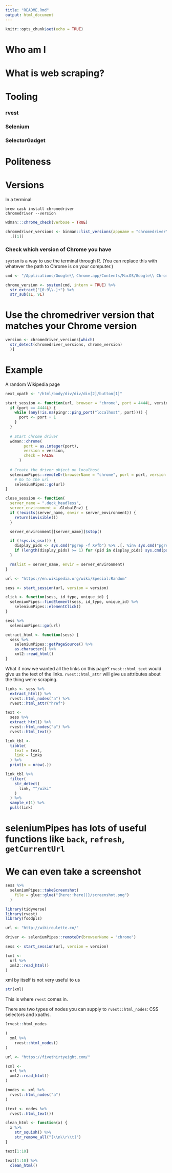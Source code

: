 ```yaml
---
title: "README.Rmd"
output: html_document
---
```


```r
knitr::opts_chunk$set(echo = TRUE)
```

# Who am I

# What is web scraping?

# Tooling

### rvest

### Selenium

### SelectorGadget

# Politeness

# Versions

In a terminal:
```
brew cask install chromedriver
chromedriver --version
```

```r
wdman:::chrome_check(verbose = TRUE)
```

```r
chromedriver_versions <- binman::list_versions(appname = "chromedriver") %>% 
  .[[1]]
```

### Check which version of Chrome you have

`system` is a way to use the terminal through R. (You can replace this with whatever the path to Chrome is on your computer.)

```r
cmd <- "/Applications/Google\\ Chrome.app/Contents/MacOS/Google\\ Chrome --version"
```


```r
chrome_version <- system(cmd, intern = TRUE) %>% 
  str_extract("[0-9\\.]+") %>% 
  str_sub(1L, 9L)
```

# Use the chromedriver version that matches your Chrome version
```r
version <- chromedriver_versions[which(
  str_detect(chromedriver_versions, chrome_version)
  )]
```



# Example

A random Wikipedia page

```r
next_xpath <- "/html/body/div/div/div[2]/button[1]"
```

```r
start_session <- function(url, browser = "chrome", port = 4444L, version) {
  if (port == 4444L) {
    while (any(!is.na(pingr::ping_port("localhost", port)))) {
      port <- port + 1
    }
  }
  
  # Start chrome driver
  wdman::chrome(
        port = as.integer(port),
        version = version,
        check = FALSE
      )
  
  # Create the driver object on localhost
  seleniumPipes::remoteDr(browserName = "chrome", port = port, version = version) %>%
    # Go to the url
    seleniumPipes::go(url)
}
```

```r
close_session <- function(
  server_name = ".deck_headless",
  server_environment = .GlobalEnv) {
  if (!exists(server_name, envir = server_environment)) {
    return(invisible())
  }

  server_environment[[server_name]]$stop()

  if (!sys.is_osx()) {
    display_pids <- sys.cmd("pgrep -f Xvfb") %>% .[. %in% sys.cmd("pgrep -f Xvfb")]
    if (length(display_pids) >= 1) for (pid in display_pids) sys.cmd(paste("kill -9", pid))
  }

  rm(list = server_name, envir = server_environment)
}
```



```r
url <- "https://en.wikipedia.org/wiki/Special:Random"

sess <- start_session(url, version = version)
```

```r
click <- function(sess, id_type, unique_id) {
  seleniumPipes::findElement(sess, id_type, unique_id) %>%
    seleniumPipes::elementClick()
}
```

```r
sess %>% 
  seleniumPipes::go(url)
```

```r
extract_html <- function(sess) {
  sess %>%
    seleniumPipes::getPageSource() %>%
    as.character() %>%
    xml2::read_html()
}
```

What if now we wanted all the links on this page? `rvest::html_text` would give us the text of the links. `rvest::html_attr` will give us attributes about the thing we're scraping.

```r
links <- sess %>% 
  extract_html() %>% 
  rvest::html_nodes("a") %>% 
  rvest::html_attr("href")
```

```r
text <- 
  sess %>% 
  extract_html() %>% 
  rvest::html_nodes("a") %>% 
  rvest::html_text()
```

```r
link_tbl <- 
  tibble(
    text = text,
    link = links
  ) %>% 
  print(n = nrow(.))
```

```r
link_tbl %>% 
  filter(
    str_detect(
      link, "^/wiki"
    )
  ) %>% 
  sample_n(1) %>% 
  pull(link)
```

# seleniumPipes has lots of useful functions like `back`, `refresh`, `getCurrentUrl`

# We can even take a screenshot

```r
sess %>% 
  seleniumPipes::takeScreenshot(
    file = glue::glue("{here::here()}/screenshot.png")
  )
```



```r
library(tidyverse)
library(rvest)
library(foodpls)

url <- "http://wikiroulette.co/"

driver <- seleniumPipes::remoteDr(browserName = "chrome")

sess <- start_session(url, version = version)

(xml <- 
  url %>% 
  xml2::read_html()
)
```

xml by itself is not very useful to us

```r
str(xml)
```

This is where `rvest` comes in. 

There are two types of nodes you can supply to `rvest::html_nodes`: CSS selectors and xpaths.

```r
?rvest::html_nodes
```


```r
(
  xml %>% 
    rvest::html_nodes()
)
```




```r
url <- "https://fivethirtyeight.com/"
```


```r
(xml <- 
  url %>% 
  xml2::read_html()
)
```

```r
(nodes <- xml %>% 
  rvest::html_nodes("a")
)
```

```r
(text <- nodes %>% 
  rvest::html_text())
```
```r
clean_html <- function(x) {
  x %>%
    str_squish() %>%
    str_remove_all("[\\n\\r\\t]")
}
```

```r
text[1:10]

text[1:10] %>% 
  clean_html()
```




